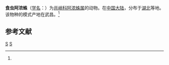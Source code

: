 {{Speciesbox
| taxon = Arundognatha vermiventris
| binomial_authority = (Schenkel, 1963)<ref name='id13374'>{{cite web| url =http://www.bioinfo.cn/db05/BjdwSpecies.php?action=view&id=13374| title =食虫阿浓蛛| work =《中国动物物种编目数据库》| publisher =中国科学院微生物研究所| author =中国科学院动物研究所| accessdate =2009-04-28| deadurl =yes| archiveurl =https://web.archive.org/web/20160305095225/http://www.bioinfo.cn/db05/BjdwSpecies.php?action=view&id=13374| archivedate =2016-03-05}}</ref>
}}

'''食虫阿浓蛛'''（[[学名|学名]]：{{lang|la|''Arundognatha vermiventris''}}）为[[肖峭科|肖峭科]][[阿浓蛛属|阿浓蛛属]]的动物。在[[中国大陆|中国大陆]]，分布于[[湖北|湖北]]等地。该物种的模式产地在武昌。<ref name='id13374'/>

== 参考文献 ==
{{reflist}}

{{蜘蛛小作品}}

{{taxonbar}}
[[Category:_1963年描述的动物|S]]
[[Category:阿浓蛛属|S]]
